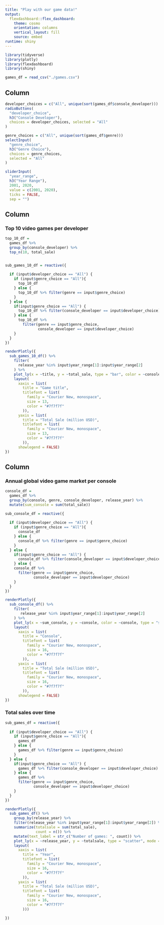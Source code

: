 ```yaml
---
title: "Play with our game data!"
output: 
  flexdashboard::flex_dashboard:
    theme: cosmo
    orientation: columns
    vertical_layout: fill
    source: embed
runtime: shiny
---
```


<style>                     
.navbar {
  background-color:black;
  border-color:black;
}
</style> 

```r
library(tidyverse)
library(plotly)
library(flexdashboard)
library(shiny)
```

```r
games_df = read_csv("./games.csv")
```

Column {.sidebar}
-----------------------------------------------------------------------

```r
developer_choices = c("All", unique(sort(games_df$console_developer)))
radioButtons(
  "developer_choice",
  h3("Console Developer"),
  choices = developer_choices, selected = "All"
)

genre_choices = c("All", unique(sort(games_df$genre)))
selectInput(
  "genre_choice",
  h3("Genre Choice"),
  choices = genre_choices,
  selected = "All"
)

sliderInput(
  "year_range",
  h3("Year Range"),
  2001, 2020, 
  value = c(2001, 2020),
  ticks = FALSE,
  sep = "")
```


Column {data-width=650}
-----------------------------------------------------------------------
### Top 10 video games per developer

```r
top_10_df = 
  games_df %>% 
  group_by(console_developer) %>% 
  top_n(10, total_sale)


sub_games_10_df = reactive({
  
  if (input$developer_choice == "All") {
    if (input$genre_choice == "All"){
      top_10_df
    } else {
      top_10_df %>% filter(genre == input$genre_choice)
    }
  } else {
    if(input$genre_choice == "All") {
      top_10_df %>% filter(console_developer == input$developer_choice)
    } else {
      top_10_df %>% 
        filter(genre == input$genre_choice,
               console_developer == input$developer_choice)
    }
  }
})

renderPlotly({
  sub_games_10_df() %>% 
    filter(
      release_year %in% input$year_range[1]:input$year_range[2] 
    ) %>% 
    plot_ly(x = ~title, y = ~total_sale, type = "bar", color = ~console) %>%
    layout(
      xaxis = list(
        title = "Game title",
        titlefont = list(
          family = "Courier New, monospace",
          size = 13,
          color = "#7f7f7f"
        )),
      yaxis = list(
        title = "Total Sale (million USD)",
        titlefont = list(
          family = "Courier New, monospace",
          size = 13,
          color = "#7f7f7f"
        )),
      showlegend = FALSE)
})

```

Column {data-width=550}
-----------------------------------------------------------------------

### Annual global video game market per console

```r
console_df = 
  games_df %>% 
  group_by(console, genre, console_developer, release_year) %>% 
  mutate(sum_console = sum(total_sale))

sub_console_df = reactive({
  
  if (input$developer_choice == "All") {
    if (input$genre_choice == "All"){
      console_df
    } else {
      console_df %>% filter(genre == input$genre_choice)
    }
  } else {
    if(input$genre_choice == "All") {
      console_df %>% filter(console_developer == input$developer_choice)
    } else {
    console_df %>% 
      filter(genre == input$genre_choice,
             console_developer == input$developer_choice)
    }
  }
})

renderPlotly({
  sub_console_df() %>% 
    filter(
       release_year %in% input$year_range[1]:input$year_range[2] 
    ) %>% 
    plot_ly(x = ~sum_console, y = ~console, color = ~console, type = "scatter") %>% 
    layout(
      xaxis = list(
        title = "Console",
        titlefont = list(
          family = "Courier New, monospace",
          size = 16,
          color = "#7f7f7f"
        )),
      yaxis = list(
        title = "Total Sale (million USD)",
        titlefont = list(
          family = "Courier New, monospace",
          size = 16,
          color = "#7f7f7f"
        )),
      showlegend = FALSE)
})
```

### Total sales over time

```r
sub_games_df = reactive({
  
  if (input$developer_choice == "All") {
    if (input$genre_choice == "All"){
      games_df
    } else {
      games_df %>% filter(genre == input$genre_choice)
    }
  } else {
    if(input$genre_choice == "All") {
      games_df %>% filter(console_developer == input$developer_choice)
    } else {
      games_df %>% 
      filter(genre == input$genre_choice,
             console_developer == input$developer_choice)
    }
  }
})

renderPlotly({
  sub_games_df() %>%
    group_by(release_year) %>% 
    filter(release_year %in% input$year_range[1]:input$year_range[2]) %>%
    summarize(totalsale = sum(total_sale),
              count = n()) %>%
    mutate(text_label = str_c("Number of games: ", count)) %>%
    plot_ly(x = ~release_year, y = ~totalsale, type = "scatter", mode = "lines", text = ~text_label) %>% 
    layout(
      xaxis = list(
        title = "Year",
        titlefont = list(
          family = "Courier New, monospace",
          size = 16,
          color = "#7f7f7f"
        )),
      yaxis = list(
        title = "Total Sale (million USD)",
        titlefont = list(
          family = "Courier New, monospace",
          size = 16,
          color = "#7f7f7f"
        )))

})
```